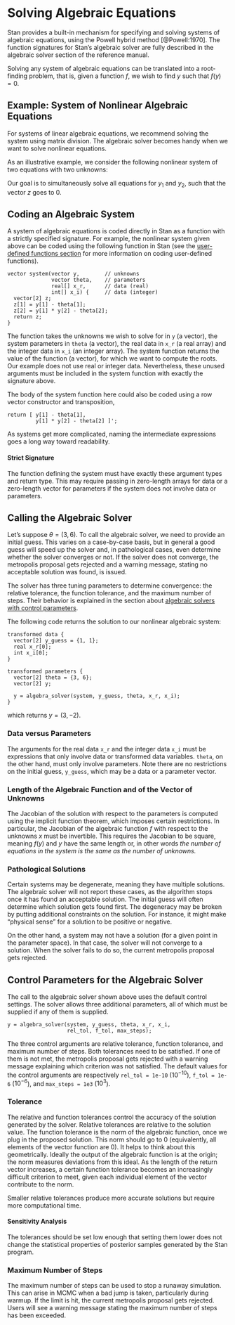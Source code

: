 # Solving Algebraic Equations  {#algebra-solver.chapter}

Stan provides a built-in mechanism for specifying and solving systems
of algebraic equations, using the Powell hybrid method [@Powell:1970].
The function signatures for Stan's algebraic solver are fully
described in the algebraic solver section of the reference manual.

Solving any system of algebraic equations can be translated into a root-finding
problem, that is, given a function $f$, we wish to find $y$ such that
$f(y) = 0$.

## Example: System of Nonlinear Algebraic Equations

For systems of linear algebraic equations, we recommend solving the system
using matrix division. The algebraic solver becomes handy when we want
to solve nonlinear equations.

As an illustrative example, we consider the following nonlinear system of two equations
with two unknowns:
\begin{align*}
z_1 &= y_1 - \theta_1 \\
z_2 &= y_1 y_2 + \theta_2
\end{align*}

Our goal is to simultaneously solve all equations for
$y_1$ and $y_2$, such that the vector $z$ goes to 0.

## Coding an Algebraic System

A system of algebraic equations is coded directly in Stan as a
function with a strictly specified signature. For example, the
nonlinear system given above can be coded using the
following function in Stan (see the [user-defined functions
section](#functions-programming) for more information on coding
user-defined functions).

```
vector system(vector y,        // unknowns
              vector theta,    // parameters
              real[] x_r,      // data (real)
              int[] x_i) {     // data (integer)
  vector[2] z;
  z[1] = y[1] - theta[1];
  z[2] = y[1] * y[2] - theta[2];
  return z;
}
```

The function takes the unknowns we wish to solve for in `y` (a
vector), the system parameters in `theta` (a vector), the real
data in `x_r` (a real array) and the integer data in `x_i`
(an integer array). The system function returns the value of the
function (a vector), for which we want to compute the roots. Our
example does not use real or integer data. Nevertheless, these unused
arguments must be included in the system function with exactly the
signature above.

The body of the system function here could also be coded using a row
vector constructor and transposition,

```
return [ y[1] - theta[1],
         y[1] * y[2] - theta[2] ]';
```

As systems get more complicated, naming the intermediate expressions
goes a long way toward readability.



#### Strict Signature {-}

The function defining the system must have exactly these argument types and
return type. This may require passing in zero-length arrays for data or a zero-length
vector for parameters if the system does not involve data or parameters.

## Calling the Algebraic Solver

Let's suppose $\theta = (3, 6)$. To call the algebraic solver, we need to
provide an initial guess. This varies on a case-by-case basis, but in general
a good guess will speed up the solver and, in pathological cases, even determine
whether the solver converges or not. If the solver does not converge, the metropolis
proposal gets rejected and a warning message, stating no acceptable solution was
found, is issued.

The solver has three tuning parameters to determine convergence: the
relative tolerance, the function tolerance, and the maximum number of
steps.  Their behavior is explained in
the section about [algebraic solvers with control
parameters](#algebra-control.section).

The following code returns the solution to our nonlinear algebraic system:

```
transformed data {
  vector[2] y_guess = {1, 1};
  real x_r[0];
  int x_i[0];
}

transformed parameters {
  vector[2] theta = {3, 6};
  vector[2] y;

  y = algebra_solver(system, y_guess, theta, x_r, x_i);
}
```

which returns $y = (3, -2)$.

### Data versus Parameters {-}
The arguments for the real data `x_r` and
the integer data `x_i` must be expressions that only involve data or
transformed data variables. `theta`, on the other hand,
must only involve parameters. Note there are no restrictions on the initial guess,
`y_guess`, which may be a data or a parameter vector.

### Length of the Algebraic Function and of the Vector of Unknowns {-}
The Jacobian of the solution with respect to the parameters is computed
using the implicit function theorem, which imposes certain restrictions. In particular,
the Jacobian of the algebraic function $f$ with respect to the unknowns $x$ must
be invertible. This requires the Jacobian to be square, meaning $f(y)$ and
$y$ have the same length or, in other words *the number of equations in
the system is the same as the number of unknowns.*

### Pathological Solutions {-}
Certain systems may be degenerate, meaning they have multiple solutions. The
algebraic solver will not report these cases, as the algorithm stops once it has found
an acceptable solution. The initial guess will often determine which solution gets found
first. The degeneracy may be broken by putting additional constraints on the solution.
For instance, it might make "physical sense" for a solution to be positive or negative.

On the other hand, a system may not have a solution (for a given point in the parameter
space). In that case, the solver will not converge to a solution. When the solver fails to
do so, the current metropolis proposal gets rejected.

## Control Parameters for the Algebraic Solver {#algebra-control.section}

The call to the algebraic solver shown above uses the default control settings. The solver
allows three additional parameters, all of which must be supplied if any of them is
supplied.

```
y = algebra_solver(system, y_guess, theta, x_r, x_i,
                   rel_tol, f_tol, max_steps);
```

The three control arguments are relative tolerance, function tolerance, and maximum
number of steps. Both tolerances need to be satisfied. If one of them is not met, the
metropolis proposal gets rejected with a warning message explaining which criterion
was not satisfied. The default values for the control arguments are respectively
`rel_tol = 1e-10` ($10^{-10}$), `f_tol = 1e-6` ($10^{-6}$), and `max_steps = 1e3` ($10^3$).

### Tolerance {-}

The relative and function tolerances control the accuracy of the solution generated by
the solver. Relative tolerances are relative to the solution value. The function tolerance
is the norm of the algebraic function, once we plug in the proposed solution. This norm
should go to 0 (equivalently, all elements of the vector function are 0). It helps to think about this
geometrically. Ideally the output of the algebraic function is at the origin; the norm measures
deviations from this ideal. As the length of the return vector increases, a certain
function tolerance becomes an increasingly difficult criterion to meet, given each
individual element of the vector contribute to the norm.

Smaller relative tolerances produce more accurate solutions but require more computational time.

#### Sensitivity Analysis {-}

The tolerances should be set low enough that setting them lower does not change the
statistical properties of posterior samples generated by the Stan program.

### Maximum Number of Steps {-}

The maximum number of steps can be used to stop a runaway simulation. This can arise in
MCMC when a bad jump is taken, particularly during warmup. If the limit is hit, the
current metropolis proposal gets rejected. Users will see a  warning message stating the
maximum number of steps has been exceeded.

